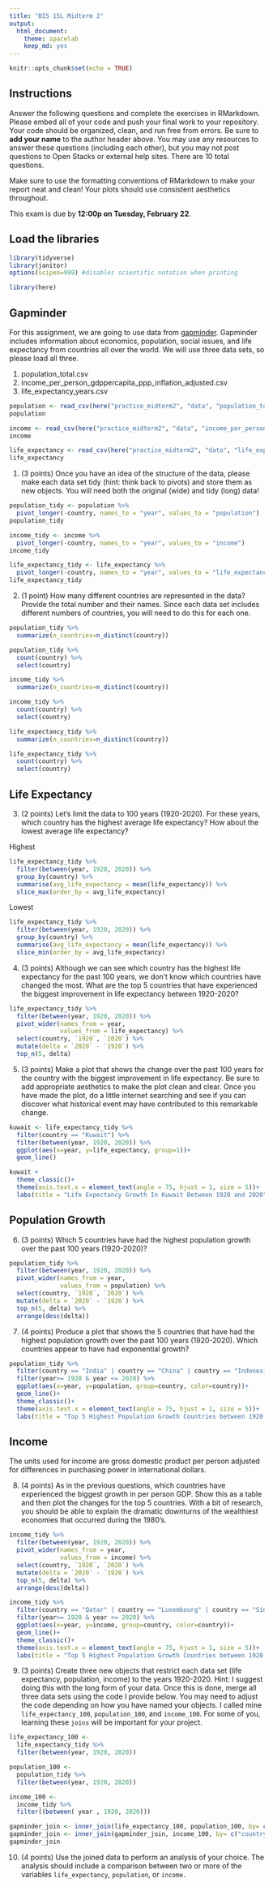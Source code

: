```yaml
---
title: "BIS 15L Midterm 2"
output:
  html_document: 
    theme: spacelab
    keep_md: yes
---
```


```r
knitr::opts_chunk$set(echo = TRUE)
```

## Instructions
Answer the following questions and complete the exercises in RMarkdown. Please embed all of your code and push your final work to your repository. Your code should be organized, clean, and run free from errors. Be sure to **add your name** to the author header above. You may use any resources to answer these questions (including each other), but you may not post questions to Open Stacks or external help sites. There are 10 total questions.  

Make sure to use the formatting conventions of RMarkdown to make your report neat and clean! Your plots should use consistent aesthetics throughout.  

This exam is due by **12:00p on Tuesday, February 22**.  

## Load the libraries
```r
library(tidyverse)
library(janitor)
options(scipen=999) #disables scientific notation when printing
```

```r
library(here)
```

## Gapminder
For this assignment, we are going to use data from  [gapminder](https://www.gapminder.org/). Gapminder includes information about economics, population, social issues, and life expectancy from countries all over the world. We will use three data sets, so please load all three.  

1. population_total.csv  
2. income_per_person_gdppercapita_ppp_inflation_adjusted.csv  
3. life_expectancy_years.csv  

```r
population <- read_csv(here("practice_midterm2", "data", "population_total.csv"))
population
```

```r
income <- read_csv(here("practice_midterm2", "data", "income_per_person_gdppercapita_ppp_inflation_adjusted.csv"))
income
```

```r
life_expectancy <- read_csv(here("practice_midterm2", "data", "life_expectancy_years.csv"))
life_expectancy
```

1. (3 points) Once you have an idea of the structure of the data, please make each data set tidy (hint: think back to pivots) and store them as new objects. You will need both the original (wide) and tidy (long) data!  
```r
population_tidy <- population %>% 
  pivot_longer(-country, names_to = "year", values_to = "population")
population_tidy
```

```r
income_tidy <- income %>% 
  pivot_longer(-country, names_to = "year", values_to = "income")
income_tidy
```

```r
life_expectancy_tidy <- life_expectancy %>% 
  pivot_longer(-country, names_to = "year", values_to = "life_expectancy")
life_expectancy_tidy
```

2. (1 point) How many different countries are represented in the data? Provide the total number and their names. Since each data set includes different numbers of countries, you will need to do this for each one.  
```r
population_tidy %>% 
  summarize(n_countries=n_distinct(country))
```

```r
population_tidy %>% 
  count(country) %>% 
  select(country)
```

```r
income_tidy %>% 
  summarize(n_countries=n_distinct(country))
```

```r
income_tidy %>% 
  count(country) %>% 
  select(country)
```

```r
life_expectancy_tidy %>% 
  summarize(n_countries=n_distinct(country))
```

```r
life_expectancy_tidy %>% 
  count(country) %>% 
  select(country)
```

## Life Expectancy  

3. (2 points) Let's limit the data to 100 years (1920-2020). For these years, which country has the highest average life expectancy? How about the lowest average life expectancy?  

Highest
```r
life_expectancy_tidy %>% 
  filter(between(year, 1920, 2020)) %>% 
  group_by(country) %>% 
  summarise(avg_life_expectancy = mean(life_expectancy)) %>% 
  slice_max(order_by = avg_life_expectancy)
```

Lowest
```r
life_expectancy_tidy %>% 
  filter(between(year, 1920, 2020)) %>% 
  group_by(country) %>% 
  summarise(avg_life_expectancy = mean(life_expectancy)) %>% 
  slice_min(order_by = avg_life_expectancy)
```

4. (3 points) Although we can see which country has the highest life expectancy for the past 100 years, we don't know which countries have changed the most. What are the top 5 countries that have experienced the biggest improvement in life expectancy between 1920-2020?  
```r
life_expectancy_tidy %>% 
  filter(between(year, 1920, 2020)) %>% 
  pivot_wider(names_from = year,
              values_from = life_expectancy) %>% 
  select(country, `1920`, `2020`) %>% 
  mutate(delta = `2020` - `1920`) %>% 
  top_n(5, delta)
```


5. (3 points) Make a plot that shows the change over the past 100 years for the country with the biggest improvement in life expectancy. Be sure to add appropriate aesthetics to make the plot clean and clear. Once you have made the plot, do a little internet searching and see if you can discover what historical event may have contributed to this remarkable change.  

```r
kuwait <- life_expectancy_tidy %>% 
  filter(country == "Kuwait") %>% 
  filter(between(year, 1920, 2020)) %>% 
  ggplot(aes(x=year, y=life_expectancy, group=1))+
  geom_line()
```

```r
kuwait +
  theme_classic()+
  theme(axis.text.x = element_text(angle = 75, hjust = 1, size = 5))+
  labs(title = "Life Expectancy Growth In Kuwait Between 1920 and 2020", x = "Year", y = "Life Expectancy")
```

## Population Growth
6. (3 points) Which 5 countries have had the highest population growth over the past 100 years (1920-2020)?  
```r
population_tidy %>% 
  filter(between(year, 1920, 2020)) %>% 
  pivot_wider(names_from = year,
              values_from = population) %>% 
  select(country, `1920`, `2020`) %>% 
  mutate(delta = `2020` - `1920`) %>% 
  top_n(5, delta) %>% 
  arrange(desc(delta))
```

7. (4 points) Produce a plot that shows the 5 countries that have had the highest population growth over the past 100 years (1920-2020). Which countries appear to have had exponential growth?  

```r
population_tidy %>% 
  filter(country == "India" | country == "China" | country == "Indonesia"| country == "United States"| country == "Pakistan") %>% 
  filter(year>= 1920 & year <= 2020) %>% 
  ggplot(aes(x=year, y=population, group=country, color=country))+
  geom_line()+
  theme_classic()+
  theme(axis.text.x = element_text(angle = 75, hjust = 1, size = 5))+
  labs(title = "Top 5 Highest Population Growth Countries between 1920 and 2020", x = "Year", y = "population sie")
```

## Income
The units used for income are gross domestic product per person adjusted for differences in purchasing power in international dollars.

8. (4 points) As in the previous questions, which countries have experienced the biggest growth in per person GDP. Show this as a table and then plot the changes for the top 5 countries. With a bit of research, you should be able to explain the dramatic downturns of the wealthiest economies that occurred during the 1980's.  
```r
income_tidy %>% 
  filter(between(year, 1920, 2020)) %>% 
  pivot_wider(names_from = year,
              values_from = income) %>% 
  select(country, `1920`, `2020`) %>% 
  mutate(delta = `2020` - `1920`) %>% 
  top_n(5, delta) %>% 
  arrange(desc(delta))
```

```r
income_tidy %>% 
  filter(country == "Qatar" | country == "Luxembourg" | country == "Singapore"| country == "Brunei"| country == "Ireland") %>% 
  filter(year>= 1920 & year <= 2020) %>% 
  ggplot(aes(x=year, y=income, group=country, color=country))+
  geom_line()+
  theme_classic()+
  theme(axis.text.x = element_text(angle = 75, hjust = 1, size = 5))+
  labs(title = "Top 5 Highest Population Growth Countries between 1920 and 2020", x = "Year", y = "population sie")
```

9. (3 points) Create three new objects that restrict each data set (life expectancy, population, income) to the years 1920-2020. Hint: I suggest doing this with the long form of your data. Once this is done, merge all three data sets using the code I provide below. You may need to adjust the code depending on how you have named your objects. I called mine `life_expectancy_100`, `population_100`, and `income_100`. For some of you, learning these `joins` will be important for your project.  
```r
life_expectancy_100 <-
  life_expectancy_tidy %>% 
  filter(between(year, 1920, 2020))
```

```r
population_100 <-
  population_tidy %>% 
  filter(between(year, 1920, 2020))
```

```r
income_100 <-
  income_tidy %>% 
  filter((between( year , 1920, 2020)))
```

```r
gapminder_join <- inner_join(life_expectancy_100, population_100, by= c("country", "year"))
gapminder_join <- inner_join(gapminder_join, income_100, by= c("country", "year"))
gapminder_join
```

10. (4 points) Use the joined data to perform an analysis of your choice. The analysis should include a comparison between two or more of the variables `life_expectancy`, `population`, or `income.`  

```r

```

```r

```
